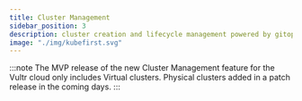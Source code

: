```yaml
---
title: Cluster Management
sidebar_position: 3
description: cluster creation and lifecycle management powered by gitops
image: "./img/kubefirst.svg"
---
```


:::note
The MVP release of the new Cluster Management feature for the Vultr cloud only includes Virtual clusters. Physical clusters added in a patch release in the coming days.
:::


<CLUSTERS />
